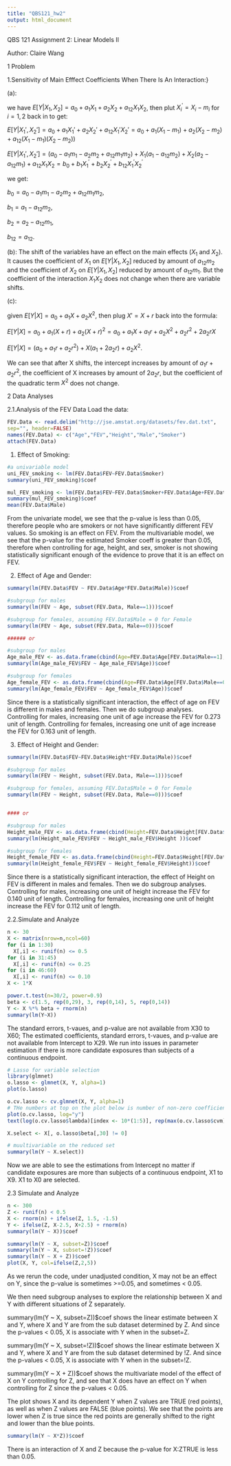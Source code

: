 ```yaml
---
title: "QBS121_hw2"
output: html_document
---
```

QBS 121 Assignment 2: Linear Models II

Author: Claire Wang



1 Problem 

1.Sensitivity of Main Efffect Coefficients When There Is An Interaction:}

(a): 

we have $E[Y|X_1,X_2]=a_0+a_1 X_1 + a_2 X_2 + a_{12}X_1 X_2$, then plut $X^\prime_i = X_i - m_i$ for $i=1,2$ back in to get:

$E[Y|X_1',X_2']=a_0+a_1 X_1' + a_2 X_2' + a_{12}X_1' X_2'=a_0+a_1 (X_1 - m_1) + a_2 (X_2 - m_2) + a_{12}(X_1 - m_1)(X_2 - m_2))$

$E[Y|X_1',X_2']= (a_0-a_1m_1-a_2m_2+a_{12}m_1m_2) + X_1(a_1-a_{12}m_2) + X_2(a_2-a_{12}m_1) + a_{12}X_1X_2 = b_0+b_1 X^\prime_1 + b_2 X^\prime_2 + b_{12}X^\prime_1 X^\prime_2$

we get:

$b_0 = a_0-a_1m_1-a_2m_2+a_{12}m_1m_2$,

$b_1 = a_1-a_{12}m_2$,

$b_2 = a_2-a_{12}m_1$,

$b_{12} = a_{12}$.


(b):
The shift of the variables have an effect on the main effects ($X_1$ and $X_2$). It causes the coefficient of $X_1$ on $E[Y|X_1,X_2]$ reduced by amount of $a_{12}m_2$ and the coefficient of $X_2$ on $E[Y|X_1,X_2]$ reduced by amount of $a_{12}m_1$. But the coefficient of the interaction $X_1X_2$ does not change when there are variable shifts.


(c): 

given $E[Y|X] = a_0 + a_1X + a_2X^2$, then plug $X' = X + r$ back into the formula:

$E[Y|X] = a_0 + a_1(X+r) + a_2(X+r)^2 = a_0+a_1X+a_1r+a_2X^2+a_2r^2+2a_2rX$

$E[Y|X] = (a_0+a_1r+ a_2r^2)+X(a_1+2a_2r) + a_2X^2$.

We can see that after X shifts, the intercept increases by amount of $a_1r+ a_2r^2$, the coefficient of X increases by amount of $2a_2r$, but the coefficient of the quadratic term $X^2$ does not change.




2 Data Analyses


2.1.Analysis of the FEV Data
Load the data:
```r
FEV.Data <- read.delim("http://jse.amstat.org/datasets/fev.dat.txt", 
sep="", header=FALSE)
names(FEV.Data) <- c("Age","FEV","Height","Male","Smoker")
attach(FEV.Data)

```

1. Effect of Smoking:
```r
#a univariable model
uni_FEV_smoking <- lm(FEV.Data$FEV~FEV.Data$Smoker)
summary(uni_FEV_smoking)$coef

mul_FEV_smoking <- lm(FEV.Data$FEV~FEV.Data$Smoker+FEV.Data$Age+FEV.Data$Height+FEV.Data$Height+FEV.Data$Male)
summary(mul_FEV_smoking)$coef
mean(FEV.Data$Male)
```
From the univariate model, we see that the p-value is less than 0.05, therefore people who are smokers or not have significantly different FEV values. So smoking is an effect on FEV.
From the multivariable model, we see that the p-value for the estimated Smoker coeff is greater than 0.05, therefore when controlling for age, height, and sex, smoker is not showing statistically significant enough of the evidence to prove that it is an effect on FEV.


2. Effect of Age and Gender:
```r
summary(lm(FEV.Data$FEV ~ FEV.Data$Age*FEV.Data$Male))$coef

#subgroup for males
summary(lm(FEV ~ Age, subset(FEV.Data, Male==1)))$coef

#subgroup for females, assuming FEV.Data$Male = 0 for Female
summary(lm(FEV ~ Age, subset(FEV.Data, Male==0)))$coef

###### or

#subgroup for males
Age_male_FEV <- as.data.frame(cbind(Age=FEV.Data$Age[FEV.Data$Male==1], FEV=FEV.Data$FEV[FEV.Data$Male==1], Male=FEV.Data$Male[FEV.Data$Male==1]))
summary(lm(Age_male_FEV$FEV ~ Age_male_FEV$Age))$coef

#subgroup for females
Age_female_FEV <- as.data.frame(cbind(Age=FEV.Data$Age[FEV.Data$Male==0], FEV=FEV.Data$FEV[FEV.Data$Male==0], Female=FEV.Data$Male[FEV.Data$Male==0]))
summary(lm(Age_female_FEV$FEV ~ Age_female_FEV$Age))$coef
```
Since there is a statistically significant interaction, the effect of age on FEV is different in males and females. Then we do subgroup analyses.
Controlling for males, increasing one unit of age increase the FEV for 0.273 unit of length.
Controlling for females, increasing one unit of age increase the FEV for 0.163 unit of length.


3. Effect of Height and Gender:
```r

summary(lm(FEV.Data$FEV~FEV.Data$Height*FEV.Data$Male))$coef

#subgroup for males
summary(lm(FEV ~ Height, subset(FEV.Data, Male==1)))$coef

#subgroup for females, assuming FEV.Data$Male = 0 for Female
summary(lm(FEV ~ Height, subset(FEV.Data, Male==0)))$coef


#### or 

#subgroup for males
Height_male_FEV <- as.data.frame(cbind(Height=FEV.Data$Height[FEV.Data$Male==1], FEV=FEV.Data$FEV[FEV.Data$Male==1], Male=FEV.Data$Male[FEV.Data$Male==1]))
summary(lm(Height_male_FEV$FEV ~ Height_male_FEV$Height ))$coef

#subgroup for females
Height_female_FEV <- as.data.frame(cbind(Height=FEV.Data$Height[FEV.Data$Male==0], FEV=FEV.Data$FEV[FEV.Data$Male==0], Female=FEV.Data$Male[FEV.Data$Male==0]))
summary(lm(Height_female_FEV$FEV ~ Height_female_FEV$Height))$coef
```
Since there is a statistically significant interaction, the effect of Height on FEV is different in males and females. Then we do subgroup analyses.
Controlling for males, increasing one unit of height increase the FEV for 0.140 unit of length.
Controlling for females, increasing one unit of height increase the FEV for 0.112 unit of length.


2.2.Simulate and Analyze
```r
n <- 30
X <- matrix(nrow=n,ncol=60)
for (i in 1:30) 
  X[,i] <- runif(n) <= 0.5
for (i in 31:45) 
  X[,i] <- runif(n) <= 0.25
for (i in 46:60) 
  X[,i] <- runif(n) <= 0.10
X <- 1*X

power.t.test(n=30/2, power=0.9)
beta <- c(1.5, rep(0,29), 3, rep(0,14), 5, rep(0,14))
Y <- X %*% beta + rnorm(n)
summary(lm(Y~X))
```
The standard errors, t-vaues, and p-value are not available from X30 to X60; The estimated coefficients, standard errors, t-vaues, and p-value are not available from Intercept to X29. We run into issues in parameter estimation if there is more candidate exposures than subjects of a continuous endpoint.

```r
# Lasso for variable selection
library(glmnet)
o.lasso <- glmnet(X, Y, alpha=1)
plot(o.lasso)

o.cv.lasso <- cv.glmnet(X, Y, alpha=1)
# THe numbers at top on the plot below is number of non-zero coefficients
plot(o.cv.lasso, log="y")
text(log(o.cv.lasso$lambda)[index <- 10*(1:5)], rep(max(o.cv.lasso$cvm), 5), index)

X.select <- X[, o.lasso$beta[,30] != 0]

# muultivariable on the reduced set
summary(lm(Y ~ X.select))

```
Now we are able to see the estimations from Intercept no matter if candidate exposures are more than subjects of a continuous endpoint, X1 to X9. X1 to X0 are selected.




2.3 Simulate and Analyze
```r
n <- 300
Z <- runif(n) < 0.5
X <- rnorm(n) + ifelse(Z, 1.5, -1.5)
Y <- ifelse(Z, X-2.5, X+2.5) + rnorm(n)
summary(lm(Y ~ X))$coef

summary(lm(Y ~ X, subset=Z))$coef
summary(lm(Y ~ X, subset=!Z))$coef
summary(lm(Y ~ X + Z))$coef
plot(X, Y, col=ifelse(Z,2,5))
```
As we rerun the code, under unadjusted condition, X may not be an effect on Y, since the p-value is sometimes >=0.05, and sometimes < 0.05.

We then need subgroup analyses to explore the relationship between X and Y with different situations of Z separately.

summary(lm(Y ~ X, subset=Z))$coef shows the linear estimate between X and Y, where X and Y are from the sub dataset determined by Z. And since the p-values < 0.05, X is associate with Y when in the subset=Z.

summary(lm(Y ~ X, subset=!Z))$coef shows the linear estimate between X and Y, where X and Y are from the sub dataset determined by !Z. And since the p-values < 0.05, X is associate with Y when in the subset=!Z.

summary(lm(Y ~ X + Z))$coef shows the multivariate model of the effect of X on Y controlling for Z, and see that X does have an effect on Y when controlling for Z since the p-values < 0.05.

The plot shows X and its dependent Y when Z values are TRUE (red points), as well as when Z values are FALSE (blue points). We see that the points are lower when Z is true since the red points are generally shifted to the right and lower than the blue points.

```r
summary(lm(Y ~ X*Z))$coef
```
There is an interaction of X and Z because the p-value for X:ZTRUE is less than 0.05. 